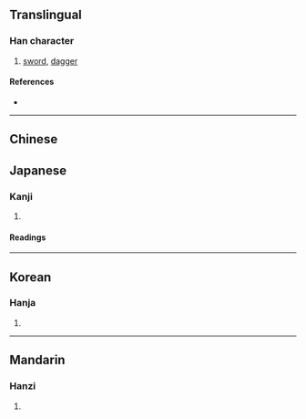 {{character info}}
==Translingual==

===Han character===
{{Han char|rn=18|rad=刀|as=13|sn=15|four=|canj=OOSH|ids=⿰僉刀}}

# [[sword]], [[dagger]]

====References====
* {{Han ref|kx=0144.501|dkj=02229|hdz=10357.040|uh=528E|ud=21134}}

----

==Chinese==
{{zh-see|劍|variant}}

==Japanese==
{{ja-kanji forms|𠝏|劎}}

===Kanji===
{{ja-kanji|grade=|rs=刀13|shin=𠝏}}

# {{rfdef|ja|sort=刀13}}

====Readings====
{{ja-readings
|goon=こん<こん<こむ
|kanon=けん<けん<けむ
|kun=つるぎ-<つるぎ-<つるき-
}}

----

==Korean==

===Hanja===
{{ko-hanja|hangeul=검|rv=geom|mr=kŏm}}

# {{rfdef|ko|sort=刀13}}

----

==Mandarin==

===Hanzi===
{{cmn-hanzi|pin=[[jiàn]] ([[jian4]])|wg=chien<sup>4</sup>}}

# {{rfdef|cmn|sort=刀13}}
